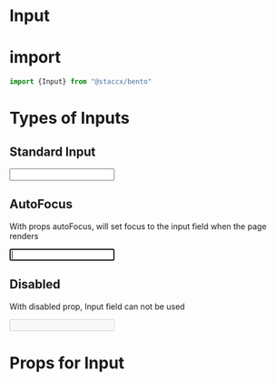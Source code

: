 
<Meta title="Components|Forms/Input/Input" component={Input}/>


# Input


# import

```javascript
import {Input} from "@staccx/bento"
```

# Types of Inputs


## Standard Input

<Preview>
  <Story name="Standard">
   <Input label={"Input"} />
  </Story>
</Preview>


## AutoFocus
With props autoFocus, will set focus to the input field when the page renders

<Preview>
  <Story name="AutoFocus">
   <Input label={"Input"}  autoFocus/>
  </Story>
</Preview>

## Disabled
With disabled prop, Input field can not be used

<Preview>
  <Story name="Disabled">
   <Input label={"Input"}  disabled/>
  </Story>
</Preview>


# Props for Input
<Props of={Input} />
